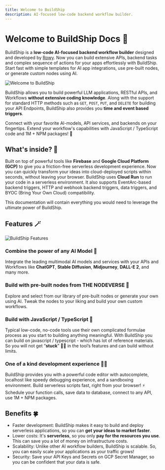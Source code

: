 ```yaml
---
title: Welcome to BuildShip
description: AI-focused low-code backend workflow builder.
---
```



# Welcome to BuildShip Docs 🚢
 
BuildShip is a **low-code AI-focused backend workflow builder** designed and developed by [Rowy](https://www.rowy.io). Now you can build extensive APIs, backend tasks and complex sequence of actions for your apps effortlessly with BuildShip. Start fast with simple templates for AI app integrations, use pre-built nodes, or generate custom nodes using AI.

<Image src={buildshipOG} alt="Welcome to BuildShip" width={1200} height={600} priority={true} />

BuildShip allows you to build powerful LLM applications, RESTful APIs, and Workflows **without extensive coding knowledge**. Along with the support for standard HTTP methods such as `GET`, `POST`, `PUT`, and `DELETE` for building your API Endpoints, BuildShip also provides you **time and event based triggers**.

Connect with your favorite AI-models, API services, and backends on your fingertips. Extend your workflow's capabilities with JavaScript / TypeScript code and 1M + NPM packages! 🤯

## What's inside? 👀

Built on top of powerful tools like **Firebase** and **Google Cloud Platform (GCP)** to give you a friction-free serverless development experience. Now you can quickly transform your ideas into cloud-deployed scripts within seconds, without leaving your browser.
BuildShip uses **Cloud Run** to run your code in a serverless environment. It also supports EventArc-based backend triggers, HTTP and webhook backend triggers, data triggers, and BYOC (Bring Your Own Cloud) compatibility.

This documentation will contain everything you would need to leverage the ultimate power of BuildShip.  

## Features 🪄

<Image src={features} alt="BuildShip Features" width={1200} height={600} priority={true} />

### Combine the power of any AI Model 🧠
Integrate the leading multimodal AI models and services with your APIs and Workflows like **ChatGPT**, **Stable Diffusion**, **Midjourney**, **DALL-E 2**, and many more.

### Build with pre-built nodes from THE NODEVERSE 🧩
Explore and select from our library of pre-built nodes or generate your own using AI. Tweak the nodes to your liking and build your own custom workflows.

### Build with JavaScript / TypeScript 🚀
Typical low-code, no-code tools use their own complicated formulae process as you start to building anything meaningful. With BuildShip you can build on javascript / typescript - which has lot of reference materials. So you will not get “**stuck**” 😶‍🌫️ in the tool’s features and can build without limits.

### One of a kind development experience 🧑‍💻
BuildShip provides you with a powerful code editor with autocomplete, localhost like speedy debugging experience, and a sandboxing environment. Build serverless scripts fast, right from your browser! ⚡️ Schedule your function calls, save data to database, connect to any API, use 1M + NPM packages.


## Benefits 🍀

- Faster development: BuildShip makes it easy to build and deploy serverless applications, so you can **get your ideas to market faster**.
- Lower costs: It's **serverless**, so you only **pay for the resources you use**. This can save you a lot of money on infrastructure costs.
- Scalability: Unlike other AI workflow builders, BuildShip is scalable. So, you can easily scale your applications as your traffic grows!
- Security: Save your API Keys and Secrets on GCP Secret Manager, so you can be confident that your data is safe.